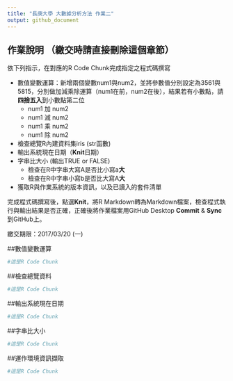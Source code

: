 ```yaml
---
title: "長庚大學 大數據分析方法 作業二"
output: github_document
---
```


## 作業說明 （繳交時請直接刪除這個章節）
依下列指示，在對應的R Code Chunk完成指定之程式碼撰寫

- 數值變數運算：新增兩個變數num1與num2，並將參數值分別設定為3561與5815，分別做加減乘除運算（num1在前，num2在後），結果若有小數點，請**四捨五入**到小數點第二位
    - num1 加 num2
    - num1 減 num2
    - num1 乘 num2
    - num1 除 num2
- 檢查總覽R內建資料集iris (str函數)
- 輸出系統現在日期（**Knit**日期）
- 字串比大小 (輸出TRUE or FALSE)
    - 檢查在R中字串大寫A是否比小寫a**大**
    - 檢查在R中字串小寫b是否比大寫A**大**
- 獲取R與作業系統的版本資訊，以及已讀入的套件清單

完成程式碼撰寫後，點選**Knit**，將R Markdown轉為Markdown檔案，檢查程式執行與輸出結果是否正確，正確後將作業檔案用GitHub Desktop **Commit** & **Sync**到GitHub上。

繳交期限：2017/03/20 (一)

##數值變數運算
```r
#這是R Code Chunk
```

##檢查總覽資料
```r
#這是R Code Chunk
```

##輸出系統現在日期
```r
#這是R Code Chunk
```

##字串比大小
```r
#這是R Code Chunk
```

##運作環境資訊擷取
```r
#這是R Code Chunk
```



